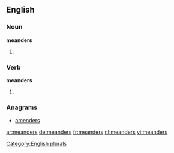 ==English==

===Noun===
'''meanders'''

# {{plural of|meander}}

===Verb===
'''meanders'''

# {{third-person singular of|meander}}

===Anagrams===
* [[amenders#English|amenders]]

[[Category:English plurals]]

[[ar:meanders]]
[[de:meanders]]
[[fr:meanders]]
[[nl:meanders]]
[[vi:meanders]]
